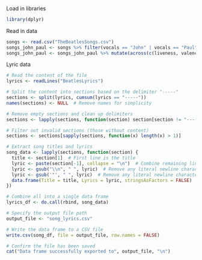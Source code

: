 ### 

Load in libraries

```r
library(dplyr)
```

Read in data

```r
songs <- read.csv("TheBeatlesSongs.csv") 
songs_john_paul <- songs %>% filter(vocals == "John" | vocals == "Paul")
songs_john_paul <- songs_john_paul %>% mutate(across(c(liveness, valence), as.numeric))
```

Lyric data

```r
# Read the content of the file
lyrics <- readLines("BeatlesLyrics")

# Split the content into sections based on the delimiter "-----"
sections <- split(lyrics, cumsum(lyrics == "-----"))
names(sections) <- NULL  # Remove names for simplicity

# Remove empty sections and clean up delimiters
sections <- lapply(sections, function(section) section[section != "-----"])

# Filter out invalid sections (those without content)
sections <- sections[sapply(sections, function(x) length(x) > 1)]

# Extract song titles and lyrics
song_data <- lapply(sections, function(section) {
  title <- section[1]  # First line is the title
  lyric <- paste(section[-1], collapse = "\n")  # Combine remaining lines as lyrics
  lyric <- gsub("\\n", " ", lyric)  # Remove any literal newline characters
  lyric <- gsub('"', " ", lyric)  # Remove any literal newline characters
  data.frame(Title = title, Lyrics = lyric, stringsAsFactors = FALSE)
})

# Combine all into a single data frame
lyrics_df <- do.call(rbind, song_data)

# Specify the output file path
output_file <- "song_lyrics.csv"

# Write the data frame to a CSV file
write.csv(song_df, file = output_file, row.names = FALSE)

# Confirm the file has been saved
cat("Data frame successfully exported to", output_file, "\n")
```
